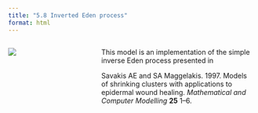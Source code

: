 ```yaml
---
title: "5.8 Inverted Eden process"
format: html
---
```


:::: {.columns}
::: {.column width=35%}
[![](5.8-edenSimpleInverse.png)](5.8-eden-simple-inverse.nlogox)
:::

::: {.column width=65%}
This model is an implementation of the simple inverse Eden process presented in

Savakis AE and SA Maggelakis. 1997. Models of shrinking clusters with applications to epidermal wound healing. _Mathematical and Computer Modelling_ **25** 1–6.
:::
::::